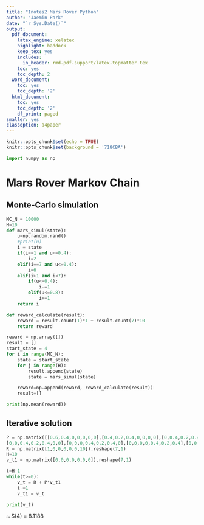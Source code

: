 ```yaml
---
title: "Inotes2 Mars Rover Python"
author: "Jaemin Park"
date: "`r Sys.Date()`"
output:
  pdf_document:
    latex_engine: xelatex
    highlight: haddock
    keep_tex: yes
    includes:
      in_header: rmd-pdf-support/latex-topmatter.tex
    toc: yes
    toc_depth: 2
  word_document:
    toc: yes
    toc_depth: '2'
  html_document:
    toc: yes
    toc_depth: '2'
    df_print: paged
smaller: yes
classoption: a4paper
---
```


```r
knitr::opts_chunk$set(echo = TRUE)
knitr::opts_chunk$set(background = '718CBA')  
```

\newpage

\newpage
```python
import numpy as np
```
# Mars Rover Markov Chain 
## Monte-Carlo simulation

```python
MC_N = 10000
H=10
def mars_simul(state):
    u=np.random.rand()
    #print(u)
    i = state
    if(i==1 and u<=0.4):
        i=2
    elif(i==7 and u<=0.4):
        i=6
    elif(i>1 and i<7):
        if(u<=0.4):
            i-=1
        elif(u<=0.8):
            i+=1
    return i

def reward_calculate(result):
    reward = result.count(1)*1 + result.count(7)*10
    return reward

reward = np.array([])
result = []
start_state = 4
for i in range(MC_N):
    state = start_state
    for j in range(H):
        result.append(state)
        state = mars_simul(state)

    reward=np.append(reward, reward_calculate(result))
    result=[]

print(np.mean(reward))     
```

\newpage


## Iterative solution
```python
P = np.matrix([[0.6,0.4,0,0,0,0,0],[0.4,0.2,0.4,0,0,0,0],[0,0.4,0.2,0.4,0,0,0],
[0,0,0.4,0.2,0.4,0,0],[0,0,0,0.4,0.2,0.4,0],[0,0,0,0,0.4,0.2,0.4],[0,0,0,0,0,0.4,0.6]])
R = np.matrix([1,0,0,0,0,0,10]).reshape(7,1)
H=10
v_t1 = np.matrix([0,0,0,0,0,0,0]).reshape(7,1)

t=H-1
while(t>=0):
    v_t = R + P*v_t1
    t-=1
    v_t1 = v_t

print(v_t)
```

$\therefore \ $S(4) = 8.1188